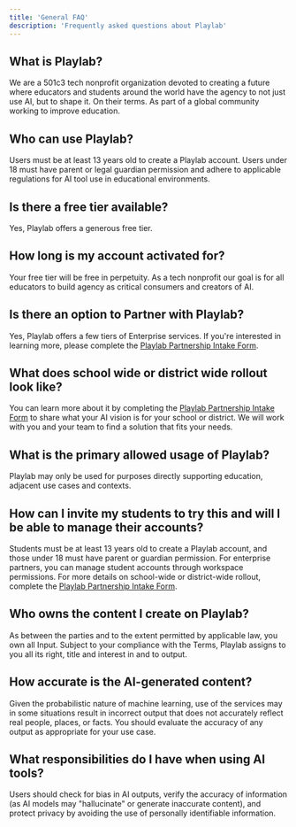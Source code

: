 ```yaml
---
title: 'General FAQ'
description: 'Frequently asked questions about Playlab'
---
```


## What is Playlab?

We are a 501c3 tech nonprofit organization devoted to creating a future where educators and students around the world have the agency to not just use AI, but to shape it. On their terms. As part of a global community working to improve education.

## Who can use Playlab?

Users must be at least 13 years old to create a Playlab account. Users under 18 must have parent or legal guardian permission and adhere to applicable regulations for AI tool use in educational environments.

## Is there a free tier available?

Yes, Playlab offers a generous free tier.

## How long is my account activated for?

Your free tier will be free in perpetuity. As a tech nonprofit our goal is for all educators to build agency as critical consumers and creators of AI.

## Is there an option to Partner with Playlab?

Yes, Playlab offers a few tiers of Enterprise services. If you're interested in learning more, please complete the [Playlab Partnership Intake Form](https://webforms.pipedrive.com/f/6FxbdfJ9S5D0OxVuaXyDPwp7rra0cWNx8Wu3SL9SzbUDRXBbBwzlyBXkdPkU2fg3lx).

## What does school wide or district wide rollout look like?

You can learn more about it by completing the [Playlab Partnership Intake Form](https://webforms.pipedrive.com/f/6FxbdfJ9S5D0OxVuaXyDPwp7rra0cWNx8Wu3SL9SzbUDRXBbBwzlyBXkdPkU2fg3lx) to share what your AI vision is for your school or district. We will work with you and your team to find a solution that fits your needs.

## What is the primary allowed usage of Playlab?

Playlab may only be used for purposes directly supporting education, adjacent use cases and contexts.

## How can I invite my students to try this and will I be able to manage their accounts?

Students must be at least 13 years old to create a Playlab account, and those under 18 must have parent or guardian permission. For enterprise partners, you can manage student accounts through workspace permissions. For more details on school-wide or district-wide rollout, complete the [Playlab Partnership Intake Form](https://playlab.ai/partnership).

## Who owns the content I create on Playlab?

As between the parties and to the extent permitted by applicable law, you own all Input. Subject to your compliance with the Terms, Playlab assigns to you all its right, title and interest in and to output.

## How accurate is the AI-generated content?

Given the probabilistic nature of machine learning, use of the services may in some situations result in incorrect output that does not accurately reflect real people, places, or facts. You should evaluate the accuracy of any output as appropriate for your use case.

## What responsibilities do I have when using AI tools?

Users should check for bias in AI outputs, verify the accuracy of information (as AI models may "hallucinate" or generate inaccurate content), and protect privacy by avoiding the use of personally identifiable information.